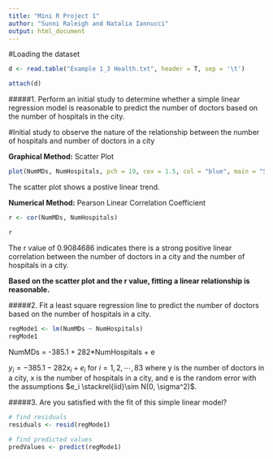 ```yaml
---
title: "Mini R Project 1"
author: "Sunni Raleigh and Natalia Iannucci"
output: html_document
---
```


#Loading the dataset
```r
d <- read.table("Example 1_3 Health.txt", header = T, sep = '\t')

attach(d)
```
 
 
#####1. Perform an initial study to determine whether a simple linear regression model is reasonable to predict the number of doctors based on the number of hospitals in the city. 

#Initial study to observe the nature of the relationship between the number of hospitals and number of doctors in a city

__Graphical Method:__ Scatter Plot
```r
plot(NumMDs, NumHospitals, pch = 19, cex = 1.5, col = "blue", main = "Scatter plot between number of doctors in \na a city and the number of hospitals in a city")
```

The scatter plot shows a postive linear trend.

__Numerical Method:__ Pearson Linear Correlation Coefficient 
```r
r <- cor(NumMDs, NumHospitals)

r
```
The r value  of 0.9084686 indicates there is a strong positive linear correlation between the number of doctors in a city and the number of hospitals in a city.

__Based on the scatter plot and the r value, fitting a linear relationship is reasonable.__ 




#####2. Fit a least square regression line to predict the number of doctors based on the number of hospitals in a city.
```r
regMode1 <- lm(NumMDs ~ NumHospitals)
regMode1
```

NumMDs = -385.1 + 282*NumHospitals + e

$y_i = -385.1 - 282x_i + e_i$ for $i=1,2,\cdots,83$ where y is the number of doctors in a city, x is the number of hospitals in a city, and e is the random error with the assumptions $e_i \stackrel{iid}\sim N(0, \sigma^2)$.

#####3. Are you satisfied with the fit of this simple linear model?
```r
# find residuals
residuals <- resid(regMode1)

# find predicted values
predValues <- predict(regMode1)
```


